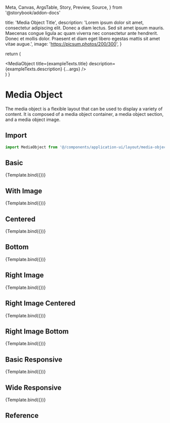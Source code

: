   Meta,
  Canvas,
  ArgsTable,
  Story,
  Preview,
  Source,
} from '@storybook/addon-docs'

<Meta title="Application UI/Layout/Media Object" component={MediaObject} />

  title: 'Media Object Title',
  description:
    'Lorem ipsum dolor sit amet, consectetur adipiscing elit. Donec a diam lectus. Sed sit amet ipsum mauris. Maecenas congue ligula ac quam viverra nec consectetur ante hendrerit. Donec et mollis dolor. Praesent et diam eget libero egestas mattis sit amet vitae augue.',
  image: 'https://picsum.photos/200/300',
}

  return (
    <div className="max-w-2xl mx-auto">
      <MediaObject
        title={exampleTexts.title}
        description={exampleTexts.description}
        {...args}
      />
    </div>
  )
}

# Media Object

The media object is a flexible layout that can be used to display a variety of content. It is composed of a media object container, a media object section, and a media object image.

## Import

```js
import MediaObject from '@/components/application-ui/layout/media-object'
```

## Basic

<Canvas>
  <Story name="Simple">{Template.bind({})}</Story>
</Canvas>

## With Image

<Canvas>
  <Story name="With Image" args={{ imageLink: exampleTexts.image }}>
    {Template.bind({})}
  </Story>
</Canvas>

## Centered

<Canvas>
  <Story name="Centered" args={{ variant: 'centered' }}>
    {Template.bind({})}
  </Story>
</Canvas>

## Bottom

<Canvas>
  <Story name="Bottom" args={{ variant: 'bottom' }}>
    {Template.bind({})}
  </Story>
</Canvas>

## Right Image

<Canvas>
  <Story name="Right Image" args={{ mediaPosition: 'right' }}>
    {Template.bind({})}
  </Story>
</Canvas>

## Right Image Centered

<Canvas>
  <Story
    name="Right Image Centered"
    args={{ mediaPosition: 'right', variant: 'centered' }}
  >
    {Template.bind({})}
  </Story>
</Canvas>

## Right Image Bottom

<Canvas>
  <Story
    name="Right Image Bottom"
    args={{ mediaPosition: 'right', variant: 'bottom' }}
  >
    {Template.bind({})}
  </Story>
</Canvas>

## Basic Responsive

<Canvas>
  <Story name="Responsive" args={{ variant: 'basic-responsive' }}>
    {Template.bind({})}
  </Story>
</Canvas>

## Wide Responsive

<Canvas>
  <Story name="Wide Responsive" args={{ variant: 'wide-responsive' }}>
    {Template.bind({})}
  </Story>
</Canvas>

## Reference

<ArgsTable of={MediaObject} />
